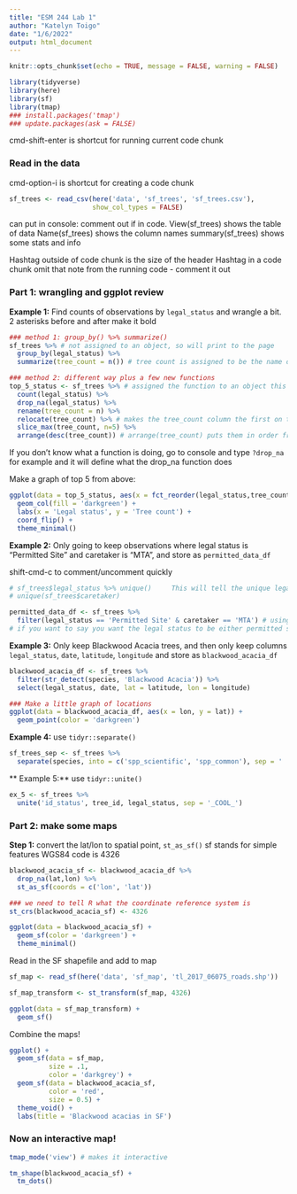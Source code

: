 ```yaml
---
title: "ESM 244 Lab 1"
author: "Katelyn Toigo"
date: "1/6/2022"
output: html_document
---
```


```r
knitr::opts_chunk$set(echo = TRUE, message = FALSE, warning = FALSE)

library(tidyverse)
library(here)
library(sf)
library(tmap)
### install.packages('tmap')
### update.packages(ask = FALSE)
```
 
 cmd-shift-enter is shortcut for running current code chunk
 
### Read in the data

cmd-option-i is shortcut for creating a code chunk

```r
sf_trees <- read_csv(here('data', 'sf_trees', 'sf_trees.csv'),
                     show_col_types = FALSE)
```

can put in console: comment out if in code.
View(sf_trees) shows the table of data
Name(sf_trees) shows the column names
summary(sf_trees) shows some stats and info

Hashtag outside of code chunk is the size of the header
Hashtag in a code chunk omit that note from the running code - comment it out

### Part 1: wrangling and ggplot review

**Example 1:** Find counts of observations by `legal_status` and wrangle a bit. 
2 asterisks before and after make it bold

```r
### method 1: group_by() %>% summarize()
sf_trees %>% # not assigned to an object, so will print to the page
  group_by(legal_status) %>% 
  summarize(tree_count = n()) # tree count is assigned to be the name of the rows

### method 2: different way plus a few new functions
top_5_status <- sf_trees %>% # assigned the function to an object this time
  count(legal_status) %>% 
  drop_na(legal_status) %>% 
  rename(tree_count = n) %>% 
  relocate(tree_count) %>% # makes the tree_count column the first on the table
  slice_max(tree_count, n=5) %>% 
  arrange(desc(tree_count)) # arrange(tree_count) puts them in order from low to high, if you want the opposite (high to low) then do either arrange(-tree_count) or arrange(desc(tree_count))
```

If you don't know what a function is doing, go to console and type `?drop_na` for example and it will define what the drop_na function does



Make a graph of top 5 from above:

```r
ggplot(data = top_5_status, aes(x = fct_reorder(legal_status,tree_count), y = tree_count)) +
  geom_col(fill = 'darkgreen') +
  labs(x = 'Legal status', y = 'Tree count') +
  coord_flip() +
  theme_minimal()
```



**Example 2:** Only going to keep observations where legal status is "Permitted Site" and caretaker is "MTA", and store as `permitted_data_df`

shift-cmd-c to comment/uncomment quickly

```r
# sf_trees$legal_status %>% unique()     This will tell the unique legal_status types if ran.
# unique(sf_trees$caretaker)

permitted_data_df <- sf_trees %>% 
  filter(legal_status == 'Permitted Site' & caretaker == 'MTA') # using a , or an & does the same thing. They say they want both to be true. If you use a vertical bar | then you are saying you want: one or the other or both at the same time
# if you want to say you want the legal status to be either permitted site or private then you could say: filter(legal_status %in% c('Permitted Site', 'Private') & caretaker == 'MTA')
```



**Example 3:** Only keep Blackwood Acacia trees, and then only keep columns `legal_status`, `date`, `latitude`, `longitude` and store as `blackwood_acacia_df`

```r
blackwood_acacia_df <- sf_trees %>%
  filter(str_detect(species, 'Blackwood Acacia')) %>% 
  select(legal_status, date, lat = latitude, lon = longitude)

### Make a little graph of locations
ggplot(data = blackwood_acacia_df, aes(x = lon, y = lat)) +
  geom_point(color = 'darkgreen')
```

**Example 4:** use `tidyr::separate()`

```r
sf_trees_sep <- sf_trees %>% 
  separate(species, into = c('spp_scientific', 'spp_common'), sep = ' :: ')
```

** Example 5:** use `tidyr::unite()`

```r
ex_5 <- sf_trees %>% 
  unite('id_status', tree_id, legal_status, sep = '_COOL_')
```




### Part 2: make some maps

**Step 1:** convert the lat/lon to spatial point, `st_as_sf()`
sf stands for simple features
WGS84 code is 4326
```r
blackwood_acacia_sf <- blackwood_acacia_df %>% 
  drop_na(lat,lon) %>% 
  st_as_sf(coords = c('lon', 'lat'))

### we need to tell R what the coordinate reference system is
st_crs(blackwood_acacia_sf) <- 4326

ggplot(data = blackwood_acacia_sf) +
  geom_sf(color = 'darkgreen') +
  theme_minimal()
```

Read in the SF shapefile and add to map

```r
sf_map <- read_sf(here('data', 'sf_map', 'tl_2017_06075_roads.shp'))

sf_map_transform <- st_transform(sf_map, 4326)

ggplot(data = sf_map_transform) +
  geom_sf()
```

Combine the maps!

```r
ggplot() +
  geom_sf(data = sf_map,
          size = .1,
          color = 'darkgrey') +
  geom_sf(data = blackwood_acacia_sf,
          color = 'red',
          size = 0.5) +
  theme_void() +
  labs(title = 'Blackwood acacias in SF')
```

### Now an interactive map!

```r
tmap_mode('view') # makes it interactive

tm_shape(blackwood_acacia_sf) +
  tm_dots()
```

